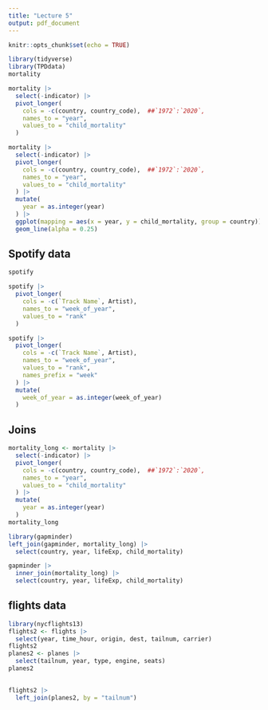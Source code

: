 ```yaml
---
title: "Lecture 5"
output: pdf_document
---
```


```r
knitr::opts_chunk$set(echo = TRUE)
```

```r
library(tidyverse)
library(TPDdata)
mortality
```



```r
mortality |> 
  select(-indicator) |> 
  pivot_longer(
    cols = -c(country, country_code),  ##`1972`:`2020`,
    names_to = "year",
    values_to = "child_mortality"
  )
```



```r
mortality |> 
  select(-indicator) |> 
  pivot_longer(
    cols = -c(country, country_code),  ##`1972`:`2020`,
    names_to = "year",
    values_to = "child_mortality"
  ) |> 
  mutate(
    year = as.integer(year)
  ) |> 
  ggplot(mapping = aes(x = year, y = child_mortality, group = country)) +
  geom_line(alpha = 0.25)
```


## Spotify data


```r
spotify
```

```r
spotify |> 
  pivot_longer(
    cols = -c(`Track Name`, Artist),
    names_to = "week_of_year",
    values_to = "rank"
  )
```

```r
spotify |> 
  pivot_longer(
    cols = -c(`Track Name`, Artist),
    names_to = "week_of_year",
    values_to = "rank",
    names_prefix = "week"
  ) |> 
  mutate(
    week_of_year = as.integer(week_of_year)
  )
```


## Joins


```r
mortality_long <- mortality |> 
  select(-indicator) |> 
  pivot_longer(
    cols = -c(country, country_code),  ##`1972`:`2020`,
    names_to = "year",
    values_to = "child_mortality"
  ) |> 
  mutate(
    year = as.integer(year)
  )
mortality_long
```


```r
library(gapminder)
left_join(gapminder, mortality_long) |> 
  select(country, year, lifeExp, child_mortality)
```

```r
gapminder |> 
  inner_join(mortality_long) |> 
  select(country, year, lifeExp, child_mortality)
```

## flights data

```r
library(nycflights13)
flights2 <- flights |> 
  select(year, time_hour, origin, dest, tailnum, carrier)
flights2
planes2 <- planes |> 
  select(tailnum, year, type, engine, seats)
planes2
  
```

```r
flights2 |> 
  left_join(planes2, by = "tailnum")
```

